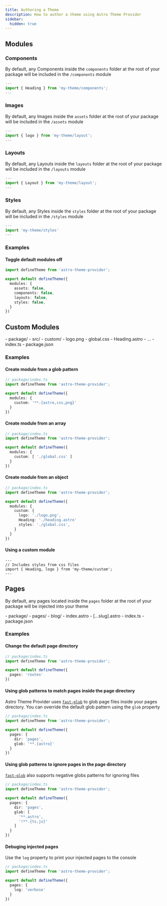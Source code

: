 ```yaml
---
title: Authoring a Theme
description: How to author a theme using Astro Theme Provider
sidebar:
  hidden: true
---
```


## Modules

### Components

By default, any Components inside the `components` folder at the root of your package will be included in the `/components` module

```ts
---
import { Heading } from 'my-theme/components';
---
```

### Images

By default, any Images inside the `assets` folder at the root of your package will be included in the `/assets` module

```ts
---
import { logo } from 'my-theme/layout';
---
```

### Layouts

By default, any Layouts inside the `layouts` folder at the root of your package will be included in the `/layouts` module

```ts
---
import { Layout } from 'my-theme/layout';
---
```

### Styles

By default, any Styles inside the `styles` folder at the root of your package will be included in the `/styles` module

```ts
---
import 'my-theme/styles'
---
```

### Examples

#### Toggle default modules off

```ts
import defineTheme from 'astro-theme-provider';

export default defineTheme({
  modules: {
    assets: false,
    components: false,
    layouts: false,
    styles: false,
  }
})
```

## Custom Modules

<FileTree>
- package/
  - src/
    - custom/
      - logo.png
      - global.css
      - Heading.astro
  - ...
  - index.ts
  - package.json
</FileTree>

### Examples

#### Create module from a glob pattern

```ts
// package/index.ts
import defineTheme from 'astro-theme-provider';

export default defineTheme({
  modules: {
    custom: '**.{astro,css,png}'
  }
})
```

#### Create module from an array

```ts
// package/index.ts
import defineTheme from 'astro-theme-provider';

export default defineTheme({
  modules: {
    custom: [ './global.css' ]
  }
})
```

#### Create module from an object

```ts
// package/index.ts
import defineTheme from 'astro-theme-provider';

export default defineTheme({
  modules: {
    custom: {
      logo: './logo.png',
      Heading: './heading.astro'
      styles: './global.css',
    }
  }
})
```

#### Using a custom module

```astro
---
// Includes styles from css files
import { Heading, logo } from 'my-theme/custom';
---
```

## Pages

By default, any pages located inside the `pages` folder at the root of your package will be injected into your theme

<FileTree>
- package/
  - pages/
    - blog/
      - index.astro
      - [...slug].astro
  - index.ts
  - package.json
</FileTree>

### Examples

#### Change the default page directory

```ts "'routes'"
// package/index.ts
import defineTheme from 'astro-theme-provider';

export default defineTheme({
  pages: 'routes'
})
```

#### Using glob patterns to match pages inside the page directory

Astro Theme Provider uses [`fast-glob`](https://www.npmjs.com/package/fast-glob) to glob page files inside your pages directory. You can override the default glob pattern using the `glob` property

```ts "'**.{astro}'"
// package/index.ts
import defineTheme from 'astro-theme-provider';

export default defineTheme({
  pages: {
    dir: 'pages',
    glob: '**.{astro}'
  }
})
```

#### Using glob patterns to ignore pages in the page directory

[`fast-glob`](https://www.npmjs.com/package/fast-glob) also supports negative globs patterns for ignoring files

```ts "'!**.{ts,js}'"
// package/index.ts
import defineTheme from 'astro-theme-provider';

export default defineTheme({
  pages: {
    dir: 'pages',
    glob: [
      '**.astro',
      '!**.{ts,js}'
    ]
  }
})
```

#### Debuging injected pages

Use the  `log` property to print your injected pages to the console

```ts "'verbose'"
// package/index.ts
import defineTheme from 'astro-theme-provider';

export default defineTheme({
  pages: {
    log: 'verbose'
  }
})
```
